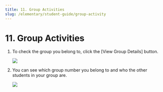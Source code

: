 ```yaml
---
title: 11. Group Activities
slug: /elementary/student-guide/group-activity
---
```



# 11. Group Activities

1. To check the group you belong to, click the [View Group Details] button.

   <Image src="/img/en/elementary/student/11-01.jpg" size="lg" />

2. You can see which group number you belong to and who the other students in your group are.

   <Image src="/img/en/elementary/student/11-02.jpg" size="lg" />

